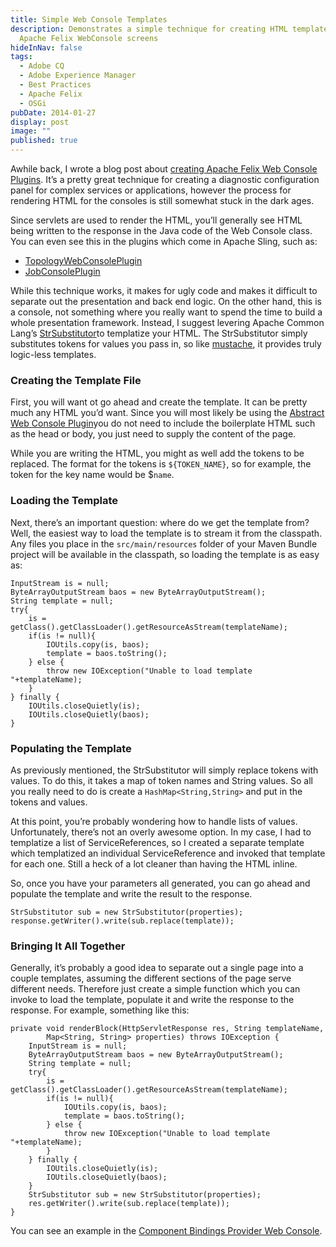 ```yaml
---
title: Simple Web Console Templates
description: Demonstrates a simple technique for creating HTML templates for
  Apache Felix WebConsole screens
hideInNav: false
tags:
  - Adobe CQ
  - Adobe Experience Manager
  - Best Practices
  - Apache Felix
  - OSGi
pubDate: 2014-01-27
display: post
image: ""
published: true
---
```


Awhile back, I wrote a blog post about [creating Apache Felix Web Console Plugins](/posts/2013/09/11/service-boss-level-part-2-custom-web-console-plugins/). It’s a pretty great technique for creating a diagnostic configuration panel for complex services or applications, however the process for rendering HTML for the consoles is still somewhat stuck in the dark ages.

Since servlets are used to render the HTML, you’ll generally see HTML being written to the response in the Java code of the Web Console class. You can even see this in the plugins which come in Apache Sling, such as:

* [TopologyWebConsolePlugin](https://svn.apache.org/repos/asf/sling/trunk/bundles/extensions/discovery/impl/src/main/java/org/apache/sling/discovery/impl/TopologyWebConsolePlugin.java)
* [JobConsolePlugin](https://svn.apache.org/repos/asf/sling/trunk/contrib/extensions/bgservlets/src/main/java/org/apache/sling/bgservlets/impl/webconsole/JobConsolePlugin.java)

While this technique works, it makes for ugly code and makes it difficult to separate out the presentation and back end logic. On the other hand, this is a console, not something where you really want to spend the time to build a whole presentation framework. Instead, I suggest levering Apache Common Lang’s [StrSubstitutor](http://commons.apache.org/proper/commons-lang/javadocs/api-2.6/org/apache/commons/lang/text/StrSubstitutor.html)to templatize your HTML. The StrSubstitutor simply substitutes tokens for values you pass in, so like [mustache](http://mustache.github.io/), it provides truly logic-less templates.

### Creating the Template File

First, you will want ot go ahead and create the template. It can be pretty much any HTML you’d want. Since you will most likely be using the [Abstract Web Console Plugin](http://felix.apache.org/apidocs/webconsole/3.0.0/org/apache/felix/webconsole/AbstractWebConsolePlugin.html)you do not need to include the boilerplate HTML such as the head or body, you just need to supply the content of the page.

While you are writing the HTML, you might as well add the tokens to be replaced. The format for the tokens is `${TOKEN_NAME}`, so for example, the token for the key name would be $`name`.

### Loading the Template

Next, there’s an important question: where do we get the template from? Well, the easiest way to load the template is to stream it from the classpath. Any files you place in the `src/main/resources` folder of your Maven Bundle project will be available in the classpath, so loading the template is as easy as:

```
InputStream is = null;
ByteArrayOutputStream baos = new ByteArrayOutputStream();
String template = null;
try{
	is = getClass().getClassLoader().getResourceAsStream(templateName);
	if(is != null){		
		IOUtils.copy(is, baos);
		template = baos.toString();
	} else {
		throw new IOException("Unable to load template "+templateName);
	}
} finally {
	IOUtils.closeQuietly(is);
	IOUtils.closeQuietly(baos);
}

```

### Populating the Template

As previously mentioned, the StrSubstitutor will simply replace tokens with values. To do this, it takes a map of token names and String values. So all you really need to do is create a `HashMap<String,String>` and put in the tokens and values.

At this point, you’re probably wondering how to handle lists of values. Unfortunately, there’s not an overly awesome option. In my case, I had to templatize a list of ServiceReferences, so I created a separate template which templatized an individual ServiceReference and invoked that template for each one. Still a heck of a lot cleaner than having the HTML inline.

So, once you have your parameters all generated, you can go ahead and populate the template and write the result to the response.

```
StrSubstitutor sub = new StrSubstitutor(properties);
response.getWriter().write(sub.replace(template));

```

### Bringing It All Together

Generally, it’s probably a good idea to separate out a single page into a couple templates, assuming the different sections of the page serve different needs. Therefore just create a simple function which you can invoke to load the template, populate it and write the response to the response. For example, something like this:

```
private void renderBlock(HttpServletResponse res, String templateName,
		Map<String, String> properties) throws IOException {
	InputStream is = null;
	ByteArrayOutputStream baos = new ByteArrayOutputStream();
	String template = null;
	try{
		is = getClass().getClassLoader().getResourceAsStream(templateName);
		if(is != null){		
			IOUtils.copy(is, baos);
			template = baos.toString();
		} else {
			throw new IOException("Unable to load template "+templateName);
		}
	} finally {
		IOUtils.closeQuietly(is);
		IOUtils.closeQuietly(baos);
	}
	StrSubstitutor sub = new StrSubstitutor(properties);
	res.getWriter().write(sub.replace(template));
}

```

You can see an example in the [Component Bindings Provider Web Console](https://github.com/SixDimensions/Component-Bindings-Provider/blob/master/impl/src/main/java/com/sixdimensions/wcm/cq/component/bindings/impl/ComponentBindingsProviderWebConsole.java).
